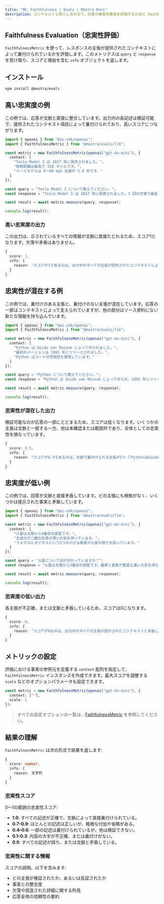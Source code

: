 ```yaml
---
title: "例: Faithfulness | Evals | Mastra Docs"
description: コンテキストと照らし合わせて、応答の事実忠実性を評価するために Faithfulness メトリックを用いる例。
---
```




## Faithfulness Evaluation（忠実性評価）

<ScorerCallout />

`FaithfulnessMetric` を使って、レスポンスの主張が提供されたコンテキストによって裏付けられているかを評価します。このメトリクスは `query` と `response` を受け取り、スコアと理由を含む `info` オブジェクトを返します。

## インストール

```bash copy
npm install @mastra/evals
```


## 高い忠実度の例

この例では、応答が文脈と密接に整合しています。出力内の各記述は検証可能で、提供されたコンテキスト項目によって裏付けられており、高いスコアにつながります。

```typescript filename="src/example-high-faithfulness.ts" showLineNumbers copy
import { openai } from "@ai-sdk/openai";
import { FaithfulnessMetric } from "@mastra/evals/llm";

const metric = new FaithfulnessMetric(openai("gpt-4o-mini"), {
  context: [
    "Tesla Model 3 は 2017 年に発売されました。",
    "航続距離は最長で 358 マイルです。",
    "ベースモデルは 0～60 mph 加速が 5.8 秒です。"
  ]
});

const query = "Tesla Model 3 について教えてください。";
const response = "Tesla Model 3 は 2017 年に発表されました。1 回の充電で最長 358 マイル走行でき、ベースバージョンは 0～60 mph を 5.8 秒で達成します。";

const result = await metric.measure(query, response);

console.log(result);
```


### 高い忠実度の出力

この出力は、示されているすべての情報が文脈に直接たどれるため、スコア1となります。欠落や矛盾はありません。

```typescript
{
  score: 1,
  info: {
    reason: 'スコアが1であるのは、出力中のすべての主張が提供されたコンテキストによって裏付けられているためです。'
  }
}
```


## 忠実性が混在する例

この例では、裏付けのある主張と、裏付けのない主張が混在しています。応答の一部はコンテキストによって支えられていますが、他の部分はソース資料にない新たな情報を持ち込んでいます。

```typescript filename="src/example-mixed-faithfulness.ts" showLineNumbers copy
import { openai } from "@ai-sdk/openai";
import { FaithfulnessMetric } from "@mastra/evals/llm";

const metric = new FaithfulnessMetric(openai("gpt-4o-mini"), {
  context: [
    "Python は Guido van Rossum によって作られました。",
    "最初のバージョンは 1991 年にリリースされました。",
    "Python はコードの可読性を重視しています。"
  ]
});

const query = "Python について教えてください。";
const response = "Python は Guido van Rossum によって作られ、1991 年にリリースされました。現在、最も人気のあるプログラミング言語の一つで、世界中の何百万人もの開発者に利用されています。";

const result = await metric.measure(query, response);

console.log(result);
```


### 忠実性が混在した出力

検証可能なのが応答の一部にとどまるため、スコアは低くなります。いくつかの主張は文脈と一致する一方、他は未確認または範囲外であり、全体としての忠実性を損なっています。

```typescript
{
  score: 0.5,
  info: {
    reason: "スコアが0.5であるのは、文脈で裏付けられる主張が2つ（「PythonはGuido van Rossumによって作られた」「Pythonは1991年にリリースされた」）ある一方で、Pythonの人気や利用状況に関する残りの2つの主張は文脈に記載がなく検証できないためです。"
  }
}
```


## 忠実度が低い例

この例では、回答が文脈と直接矛盾しています。どの主張にも根拠がなく、いくつかは提示された事実と矛盾しています。

```typescript filename="src/example-low-faithfulness.ts" showLineNumbers copy
import { openai } from "@ai-sdk/openai";
import { FaithfulnessMetric } from "@mastra/evals/llm";

const metric = new FaithfulnessMetric(openai("gpt-4o-mini"), {
  context: [
    "火星は太陽から4番目の惑星です。",
    "主成分が二酸化炭素の薄い大気を持っています。",
    "フォボスとダイモスという2つの小さな衛星が火星の周りを回っています。"
  ]
});

const query = "火星について何が分かっていますか？";
const response = "火星は太陽から3番目の惑星です。酸素と窒素が豊富な濃い大気を持ち、3つの大きな衛星が周回しています。";

const result = await metric.measure(query, response);

console.log(result);
```


### 忠実度の低い出力

各主張が不正確、または文脈と矛盾しているため、スコアは0になります。

```typescript
{
  score: 0,
  info: {
    reason: "スコアが0なのは、出力内のすべての主張が提示されたコンテキストと矛盾しているためです。出力は火星が太陽から3番目の惑星だと述べていますが、コンテキストでは明確に4番目だとしています。さらに、火星には酸素と窒素に富む厚い大気があると主張していますが、これは主に二酸化炭素で構成された薄い大気だというコンテキストの記述と矛盾します。最後に、出力は火星が3つの大きな衛星に周回されていると述べていますが、コンテキストはフォボスとダイモスという2つの小さな衛星しかないと明記しています。以上より、裏付けられる主張はなく、スコアは0となります。"
  }
}
```


## メトリックの設定

評価における事実の参照元を定義する `context` 配列を指定して、`FaithfulnessMetric` インスタンスを作成できます。最大スコアを調整する `scale` などのオプションパラメータも設定できます。

```typescript showLineNumbers copy
const metric = new FaithfulnessMetric(openai("gpt-4o-mini"), {
  context: [""],
  scale: 1
});
```

> すべての設定オプションの一覧は、[FaithfulnessMetric](/reference/evals/faithfulness.mdx) を参照してください。


## 結果の理解

`FaithfulnessMetric` は次の形式で結果を返します:

```typescript
{
  score: number,
  info: {
    reason: 文字列
  }
}
```


### 忠実性スコア

0～1の範囲の忠実性スコア:

- **1.0**: すべての記述が正確で、文脈によって直接裏付けられている。
- **0.7–0.9**: ほとんどの記述は正しいが、軽微な付加や省略がある。
- **0.4–0.6**: 一部の記述は裏付けられているが、他は検証できない。
- **0.1–0.3**: 内容の大半が不正確、または裏付けがない。
- **0.0**: すべての記述が誤り、または文脈と矛盾している。

### 忠実性に関する情報

スコアの説明。以下を含みます:

- どの主張が検証されたか、あるいは反証されたか
- 事実との整合度
- 欠落や捏造された詳細に関する所見
- 応答全体の信頼性の要約

<GithubLink
  outdated={true}
  marginTop='mt-16'
  link="https://github.com/mastra-ai/mastra/blob/main/examples/basics/evals/faithfulness"
/>